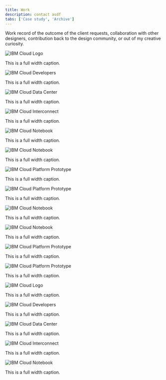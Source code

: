 ```yaml
---
title: Work
description: contact asdf
tabs: ['Case study', 'Archive']
---
```


Work record of the outcome of the client requests, collaboration with other designers, contribution back to the design community, or out of my creative curiosity.

<ImageGallery className="work-gallery">
<ImageGalleryImage  alt="IBM Cloud Logo" title="IBM Cloud" col={8}>

![IBM Cloud Logo](images/fpo--4x3.jpg)

<Caption>This is a full width caption.</Caption>

</ImageGalleryImage>
<ImageGalleryImage alt="IBM Cloud Developers" title="IBM Cloud Developers" col={4}>

![IBM Cloud Developers](images/fpo--1x1.jpg)

<Caption>This is a full width caption.</Caption>

</ImageGalleryImage>
<ImageGalleryImage alt="IBM Cloud Data Center" title="IBM Cloud Data Center" col={4}>

![IBM Cloud Data Center](images/fpo--1x1.jpg)

<Caption>This is a full width caption.</Caption>

</ImageGalleryImage>
<ImageGalleryImage alt="IBM Cloud Interconnect" title="IBM Cloud Interconnect" col={4}>

![IBM Cloud Interconnect](images/fpo--1x1.jpg)

<Caption>This is a full width caption.</Caption>

</ImageGalleryImage>
<ImageGalleryImage alt="IBM Cloud Notebook" title="IBM Cloud Notebook" col={4}>

![IBM Cloud Notebook](images/fpo--1x1.jpg)

<Caption>This is a full width caption.</Caption>

</ImageGalleryImage>
<ImageGalleryImage alt="IBM Cloud Notebook" title="IBM Cloud Notebook" col={4}>

![IBM Cloud Notebook](images/fpo--1x1.jpg)

<Caption>This is a full width caption.</Caption>

</ImageGalleryImage>
<ImageGalleryImage alt="IBM Cloud Platform Prototype" title="IBM Cloud Platform" col={8}>

![IBM Cloud Platform Prototype](images/fpo--4x3.jpg)

<Caption>This is a full width caption.</Caption>

</ImageGalleryImage>
<ImageGalleryImage alt="IBM Cloud Platform Prototype" title="IBM Cloud Platform" col={8}>

![IBM Cloud Platform Prototype](images/fpo--4x3.jpg)

<Caption>This is a full width caption.</Caption>

</ImageGalleryImage>
<ImageGalleryImage alt="IBM Cloud Notebook" title="IBM Cloud Notebook" col={4}>

![IBM Cloud Notebook](images/fpo--1x1.jpg)

<Caption>This is a full width caption.</Caption>

</ImageGalleryImage>
<ImageGalleryImage alt="IBM Cloud Notebook" title="IBM Cloud Notebook" col={4}>

![IBM Cloud Notebook](images/fpo--1x1.jpg)

<Caption>This is a full width caption.</Caption>

</ImageGalleryImage>
<ImageGalleryImage alt="IBM Cloud Platform Prototype" title="IBM Cloud Platform" col={8}>

![IBM Cloud Platform Prototype](images/fpo--4x3.jpg)

<Caption>This is a full width caption.</Caption>

</ImageGalleryImage>
<ImageGalleryImage alt="IBM Cloud Platform Prototype" title="IBM Cloud Platform" col={4}></ImageGalleryImage>
<ImageGalleryImage alt="IBM Cloud Platform Prototype" title="IBM Cloud Platform" col={8}>

![IBM Cloud Platform Prototype](images/fpo--2x1.jpg)

<Caption>This is a full width caption.</Caption>

</ImageGalleryImage><ImageGalleryImage  alt="IBM Cloud Logo" title="IBM Cloud" col={8}>

![IBM Cloud Logo](images/fpo--4x3.jpg)

<Caption>This is a full width caption.</Caption>

</ImageGalleryImage>
<ImageGalleryImage alt="IBM Cloud Developers" title="IBM Cloud Developers" col={4}>

![IBM Cloud Developers](images/fpo--1x1.jpg)

<Caption>This is a full width caption.</Caption>

</ImageGalleryImage>
<ImageGalleryImage alt="IBM Cloud Data Center" title="IBM Cloud Data Center" col={4}>

![IBM Cloud Data Center](images/fpo--1x1.jpg)

<Caption>This is a full width caption.</Caption>

</ImageGalleryImage>
<ImageGalleryImage alt="IBM Cloud Interconnect" title="IBM Cloud Interconnect" col={4}>

![IBM Cloud Interconnect](images/fpo--1x1.jpg)

<Caption>This is a full width caption.</Caption>

</ImageGalleryImage>
<ImageGalleryImage alt="IBM Cloud Notebook" title="IBM Cloud Notebook" col={4}>

![IBM Cloud Notebook](images/fpo--1x1.jpg)

<Caption>This is a full width caption.</Caption>

</ImageGalleryImage>
</ImageGallery>